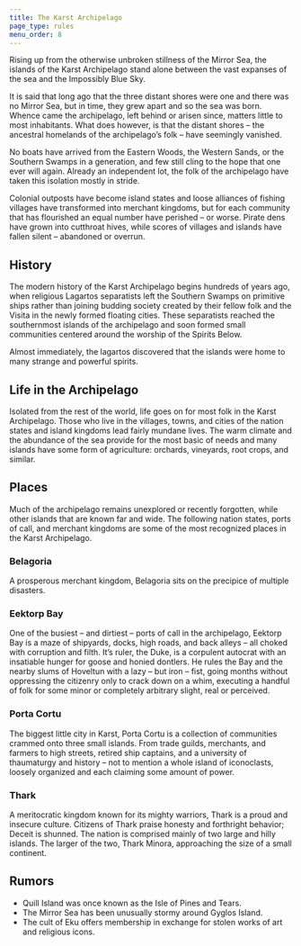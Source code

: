 ```yaml
---
title: The Karst Archipelago
page_type: rules
menu_order: 8
---
```


Rising up from the otherwise unbroken stillness of the Mirror Sea, the islands of the Karst Archipelago stand alone between the vast expanses of the sea and the Impossibly Blue Sky.

It is said that long ago that the three distant shores were one and there was no Mirror Sea, but in time, they grew apart and so the sea was born. Whence came the archipelago, left behind or arisen since, matters little to most inhabitants. What does however, is that the distant shores – the ancestral homelands of the archipelago’s folk – have seemingly vanished.

No boats have arrived from the Eastern Woods, the Western Sands, or the Southern Swamps in a generation, and few still cling to the hope that one ever will again. Already an independent lot, the folk of the archipelago have taken this isolation mostly in stride.

Colonial outposts have become island states and loose alliances of fishing villages have transformed into merchant kingdoms, but for each community that has flourished an equal number have perished – or worse. Pirate dens have grown into cutthroat hives, while scores of villages and islands have fallen silent – abandoned or overrun.

## History

The modern history of the Karst Archipelago begins hundreds of years ago, when religious Lagartos separatists left the Southern Swamps on primitive ships rather than joining budding society created by their fellow folk and the Visita in the newly formed floating cities. These separatists reached the southernmost islands of the archipelago and soon formed small communities centered around the worship of the Spirits Below.

Almost immediately, the lagartos discovered that the islands were home to many strange and powerful spirits.

## Life in the Archipelago

Isolated from the rest of the world, life goes on for most folk in the Karst Archipelago. Those who live in the villages, towns, and cities of the nation states and island kingdoms lead fairly mundane lives. The warm climate and the abundance of the sea provide for the most basic of needs and many islands have some form of agriculture: orchards, vineyards, root crops, and similar.

## Places

Much of the archipelago remains unexplored or recently forgotten, while other islands that are known far and wide. The following nation states, ports of call, and merchant kingdoms are some of the most recognized places in the Karst Archipelago.

### Belagoria

A prosperous merchant kingdom, Belagoria sits on the precipice of multiple disasters.

### Eektorp Bay

One of the busiest – and dirtiest – ports of call in the archipelago, Eektorp Bay is a maze of shipyards, docks, high roads, and back alleys – all choked with corruption and filth. It’s ruler, the Duke, is a corpulent autocrat with an insatiable hunger for goose and honied dontlers. He rules the Bay and the nearby slums of Hoveltun with a lazy – but iron – fist, going months without oppressing the citizenry only to crack down on a whim, executing a handful of folk for some minor or completely arbitrary slight, real or perceived.

### Porta Cortu

The biggest little city in Karst, Porta Cortu is a collection of communities crammed onto three small islands. From trade guilds, merchants, and farmers to high streets, retired ship captains, and a university of thaumaturgy and history – not to mention a whole island of iconoclasts, loosely organized and each claiming some amount of power.

### Thark

A meritocratic kingdom known for its mighty warriors, Thark is a proud and insecure culture. Citizens of Thark praise honesty and forthright behavior; Deceit is shunned. The nation is comprised mainly of two large and hilly islands. The larger of the two, Thark Minora, approaching the size of a small continent.

## Rumors

- Quill Island was once known as the Isle of Pines and Tears.
- The Mirror Sea has been unusually stormy around Gyglos Island.
- The cult of Eku offers membership in exchange for stolen works of art and religious icons.

